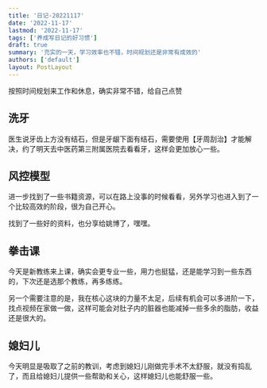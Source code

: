```yaml
---
title: '日记-20221117'
date: '2022-11-17'
lastmod: '2022-11-17'
tags: ['养成写日记的好习惯']
draft: true
summary: '充实的一天，学习效率也不错，时间规划还是非常有成效的'
authors: ['default']
layout: PostLayout
---
```


按照时间规划来工作和休息，确实非常不错，给自己点赞

## 洗牙

医生说牙齿上方没有结石，但是牙龈下面有结石，需要使用【牙周刮治】才能解决，约了明天去中医药第三附属医院去看看牙，这样会更加放心一些。

## 风控模型

进一步找到了一些书籍资源，可以在路上没事的时候看看，另外学习也进入到了一个比较高效的阶段，很为自己开心。

找到了一些好的资料，也分享给姚博了，嘿嘿。

## 拳击课

今天是新教练来上课，确实会更专业一些，用力也挺猛，还是能学习到一些东西的，下次还是选那个教练，再多练练。

另一个需要注意的是，我在核心这块的力量不太足，后续有机会可以多进阶一下，找点视频在家做一做，这样可能会对肚子内的脏器也能减掉一些多余的脂肪，收益还是很大的。

## 媳妇儿

今天明显是吸取了之前的教训，考虑到媳妇儿刚做完手术不太舒服，就没有捣乱了，而且给媳妇儿提供一些帮助和关心，这样媳妇儿也能舒服一些。

